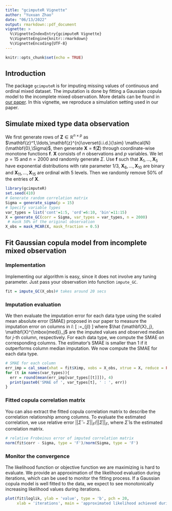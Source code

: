 ```yaml
---
title: "gcimputeR Vignette"
author: "Yuxuan Zhao"
date: "06/13/2022"
output: rmarkdown::pdf_document
vignette: >
  %\VignetteIndexEntry{gcimputeR Vignette}
  %\VignetteEngine{knitr::rmarkdown}
  %\VignetteEncoding{UTF-8}
---
```

```r
knitr::opts_chunk$set(echo = TRUE)
```
\newcommand{\bX}{\mathbf{X}}
\newcommand{\bZ}{\mathbf{Z}}
\newcommand{\bx}{\mathbf{x}}
\newcommand{\bz}{\mathbf{z}}
\newcommand{\bigf}{\mathbf{f}}
\newcommand{\bo}{\mathbf{0}}

## Introduction
The package `gcimputeR` is for imputing missing values of continuous and ordinal mixed dataset. The imputation is done by fitting a Gaussian copula model to the incomplete mixed observation. More details can be found in [our paper](https://dl.acm.org/doi/abs/10.1145/3394486.3403106). In this vignette, we reproduce a simulation setting used in our paper. 

## Simulate mixed type data observation
We first generate rows of $\bZ\in \mathbb{R}^{n\times p}$ as $\bz^1,\ldots,\bz^{n}\overset{i.i.d.}{\sim} \mathcal{N}(\bo,\Sigma)$, then generate $\bX=\bigf(\bZ)$ through coordinate-wise monotone functions $\bigf$. $\bX$ consists of $n$ observations and $p$ variables. We let $p=15$ and $n=2000$ and randomly generate $\Sigma$. Use $\bigf$ such that $\bX_1,\ldots,\bX_5$ have exponential distributions with rate parameter $1/3$, $\bX_6,\ldots,\bX_{10}$ are binary and  $\bX_{11},\ldots,\bX_{15}$ are ordinal with 5 levels. Then we randomly remove $50\%$ of the entries of $\bX$.

```r
library(gcimputeR)
set.seed(410)
# Generate random correlation matrix
Sigma = generate_sigma(p = 15) 
# Specify variable types
var_types = list('cont'=1:5, 'ord'=6:10, 'bin'=11:15) 
X = generate_GC(corr = Sigma, var_types = var_types, n = 2000)
 # mask 50% of the original observation
X_obs = mask_MCAR(X, mask_fraction = 0.5)
```

## Fit Gaussian copula model from incomplete mixed observation
### Implementation
Implementing our algorithm is easy, since it does not involve any tuning parameter. Just pass your observation into function `impute_GC`. 

```r
fit = impute_GC(X_obs)# takes around 20 secs
```


### Imputation evaluation
We then evaluate the imputation error for each data type using the scaled mean absolute error (SMAE) proposed in our paper to measure the imputation error on columns in $I$:
\[
\mbox{SMAE}:=\frac{1}{|I|}\sum_{j\in I}\frac{||\hat {\bX_j} - \bX_j||_1}{||\bX^{\mbox{med}}_j - \bX_j||_1}
\]
where $\hat {\bX_j}, \bX^{\mbox{med}}_j$ are the imputed values and observed median for $j$-th column, respectively. For each data type, we compute the SMAE on corresponding columns. The estimator's SMAE is smaller than $1$ if it outperforms column median imputation. We now compute the SMAE for each data type.

```r
# SMAE for each column
err_imp = cal_smae(xhat = fit$Ximp, xobs = X_obs, xtrue = X, reduce = FALSE) 
for (t in names(var_types)){
  err = round(mean(err_imp[var_types[[t]]]), 4)
  print(paste0('SMAE of ', var_types[t], ' : ', err))
}
```


### Fitted copula correlation matrix
You can also extract the fitted copula correlation matrix to describe the correlation relationship among columns. To evaluate the estimated correlation, we use relative error $||\hat{\Sigma}-\Sigma||_{F}/||\Sigma||_{F}$, where $\hat{\Sigma}$ is the estimated correlation matrix.

```r
# relative Frobeinus error of imputed correlation matrix
norm(fit$corr - Sigma, type = 'F')/norm(Sigma, type = 'F') 
```


### Monitor the convergence
The likelihood function or objective function we are maximizing is hard to evaluate. We provide an approximation of the likelihood evaluation during iterations, which can be used to monitor the fitting process. If a Gaussian copula model is well fitted to the data, we expect to see monotonically increasing likelihood values during iterations. 

```r
plot(fit$loglik, ylab = 'value', type = 'b', pch = 20,
     xlab = 'iterations', main = 'approximated likelihood achieved during iterations')
```


